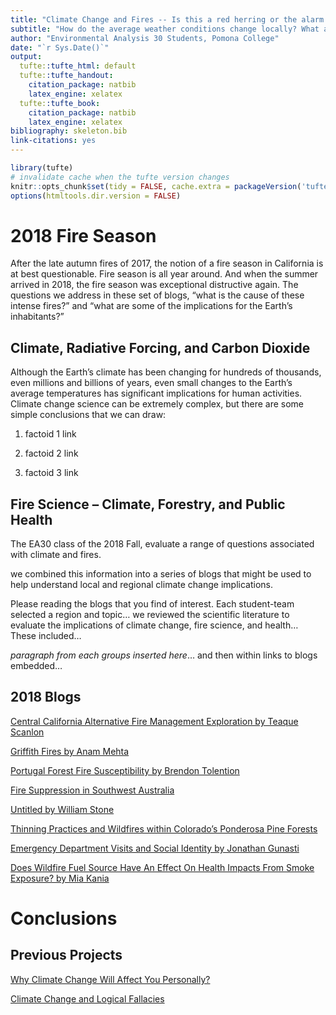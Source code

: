 ```yaml
---
title: "Climate Change and Fires -- Is this a red herring or the alarm alarmists have been warning about?"
subtitle: "How do the average weather conditions change locally? What are the implications of climate change?"
author: "Environmental Analysis 30 Students, Pomona College"
date: "`r Sys.Date()`"
output:
  tufte::tufte_html: default
  tufte::tufte_handout:
    citation_package: natbib
    latex_engine: xelatex
  tufte::tufte_book:
    citation_package: natbib
    latex_engine: xelatex
bibliography: skeleton.bib
link-citations: yes
---
```


```r
library(tufte)
# invalidate cache when the tufte version changes
knitr::opts_chunk$set(tidy = FALSE, cache.extra = packageVersion('tufte'))
options(htmltools.dir.version = FALSE)
```
# 2018 Fire Season

After the late autumn fires of 2017, the notion of a fire season in California is at best questionable. Fire season is all year around. And when the summer arrived in 2018, the fire season was exceptional distructive again. The questions we address in these set of blogs, "what is the cause of these intense fires?" and "what are some of the implications for the Earth's inhabitants?"


## Climate, Radiative Forcing, and Carbon Dioxide

Although the Earth's climate has been changing for hundreds of thousands, even millions and billions of years, even small changes to the Earth's average temperatures has significant implications for human activities. Climate change science can be extremely complex, but there are some simple conclusions that we can draw: 

1) factoid 1 link

2) factoid 2 link

3) factoid 3 link


## Fire Science -- Climate, Forestry, and Public Health

The EA30 class of the 2018 Fall, evaluate a range of questions associated with climate and fires.


we combined this information into a series of blogs that might be used to help understand local and regional climate change implications. 

Please reading the blogs that you find of interest. Each student-team selected a region and topic...
we reviewed the scientific literature to evaluate the implications of climate change, fire science, and health...
These included...

*paragraph from each groups inserted here*... and then within links to blogs embedded...




## 2018 Blogs

[Central California Alternative Fire Management Exploration by Teaque Scanlon](F2018_Blogs/Scanlon.html)

[Griffith Fires by Anam Mehta](F2018_Blogs/Mehta.html)

[Portugal Forest Fire Susceptibility by Brendon Tolention](F2018_Blogs/Tolentino.html)

[Fire Suppression in Southwest Australia](F2018_Blogs/Ward.html)

[Untitled by William Stone](F2018_Blogs/Stone.html)

[Thinning Practices and Wildfires within Colorado's Ponderosa Pine Forests](F2018_Blogs/Reyes.html)

[Emergency Department Visits and Social Identity by Jonathan Gunasti](F2018_Blogs/Gunasti.html)

[Does Wildfire Fuel Source Have An Effect On Health Impacts From Smoke Exposure? by Mia Kania](F2018_Blogs/Kania.html)

# Conclusions



## Previous Projects

[Why Climate Change Will Affect You Personally?](Index_2017F.html)

[Climate Change and Logical Fallacies](Index_2017S.html)
